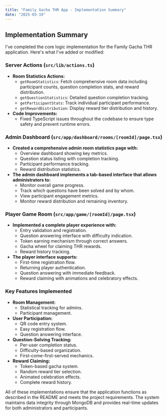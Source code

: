 ```yaml
---
title: "Family Gacha THR App - Implementation Summary"
date: "2025-03-19"
---
```


## Implementation Summary

I've completed the core logic implementation for the Family Gacha THR application. Here's what I've added or modified:

### Server Actions (`src/lib/actions.ts`)
- **Room Statistics Actions:**
  - `getRoomStatistics`: Fetch comprehensive room data including participant counts, question completion stats, and reward distribution.
  - `getQuestionStatistics`: Detailed question completion tracking.
  - `getParticipantStats`: Track individual participant performance.
  - `getRewardDistribution`: Display reward tier distribution and history.
- **Code Improvements:**
  - Fixed TypeScript issues throughout the codebase to ensure type safety and prevent runtime errors.

### Admin Dashboard (`src/app/dashboard/rooms/[roomId]/page.tsx`)
- **Created a comprehensive admin room statistics page with:**
  - Overview dashboard showing key metrics.
  - Question status listing with completion tracking.
  - Participant performance tracking.
  - Reward distribution statistics.
- **The admin dashboard implements a tab-based interface that allows administrators to:**
  - Monitor overall game progress.
  - Track which questions have been solved and by whom.
  - View participant engagement metrics.
  - Monitor reward distribution and remaining inventory.

### Player Game Room (`src/app/game/[roomId]/page.tsx`)
- **Implemented a complete player experience with:**
  - Entry validation and registration.
  - Question answering interface with difficulty indication.
  - Token earning mechanism through correct answers.
  - Gacha wheel for claiming THR rewards.
  - Reward history tracking.
- **The player interface supports:**
  - First-time registration flow.
  - Returning player authentication.
  - Question answering with immediate feedback.
  - Reward claiming with animations and celebratory effects.

### Key Features Implemented
- **Room Management:**
  - Statistical tracking for admins.
  - Participant management.
- **User Participation:**
  - QR code entry system.
  - Easy registration flow.
  - Question answering interface.
- **Question-Solving Tracking:**
  - Per-user completion status.
  - Difficulty-based organization.
  - First-come-first-served mechanics.
- **Reward Claiming:**
  - Token-based gacha system.
  - Random reward tier selection.
  - Animated celebration effects.
  - Complete reward history.

All of these implementations ensure that the application functions as described in the README and meets the project requirements. The system maintains data integrity through MongoDB and provides real-time updates for both administrators and participants.
